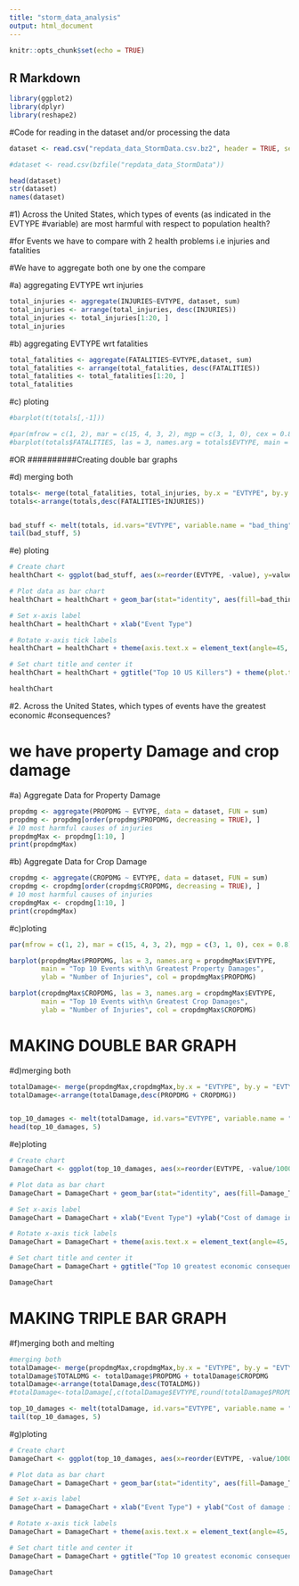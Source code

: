 ```yaml
---
title: "storm_data_analysis"
output: html_document
---
```


```r
knitr::opts_chunk$set(echo = TRUE)
```

## R Markdown

```r
library(ggplot2)
library(dplyr)
library(reshape2)
```

#Code for reading in the dataset and/or processing the data
```r
dataset <- read.csv("repdata_data_StormData.csv.bz2", header = TRUE, sep=",")

#dataset <- read.csv(bzfile("repdata_data_StormData"))

head(dataset)
str(dataset)
names(dataset)
```

#1)  Across the United States, which types of events (as indicated in the EVTYPE 
#variable) are most harmful with respect to population health?

#for Events we have to compare with 2 health problems i.e injuries and fatalities

#We have to aggregate both one by one the compare

#a) aggregating EVTYPE wrt injuries
```r
total_injuries <- aggregate(INJURIES~EVTYPE, dataset, sum)
total_injuries <- arrange(total_injuries, desc(INJURIES))
total_injuries <- total_injuries[1:20, ]
total_injuries
```

#b) aggregating EVTYPE wrt fatalities
```r
total_fatalities <- aggregate(FATALITIES~EVTYPE,dataset, sum)
total_fatalities <- arrange(total_fatalities, desc(FATALITIES))
total_fatalities <- total_fatalities[1:20, ]
total_fatalities
```

#c) ploting
```r
#barplot(t(totals[,-1]))

#par(mfrow = c(1, 2), mar = c(15, 4, 3, 2), mgp = c(3, 1, 0), cex = 0.8)
#barplot(totals$FATALITIES, las = 3, names.arg = totals$EVTYPE, main = "Weather Events With\n The #Top 10 Highest Fatalities", ylab = "Number of Fatalities", col = totals$FATALITIES)

```

#OR      ##########Creating double bar graphs

#d) merging both

```r
totals<- merge(total_fatalities, total_injuries, by.x = "EVTYPE", by.y = "EVTYPE")
totals<-arrange(totals,desc(FATALITIES+INJURIES))


bad_stuff <- melt(totals, id.vars="EVTYPE", variable.name = "bad_thing")
tail(bad_stuff, 5)

```

#e) ploting
```r
# Create chart
healthChart <- ggplot(bad_stuff, aes(x=reorder(EVTYPE, -value), y=value))

# Plot data as bar chart
healthChart = healthChart + geom_bar(stat="identity", aes(fill=bad_thing), position="dodge")

# Set x-axis label
healthChart = healthChart + xlab("Event Type") 

# Rotate x-axis tick labels 
healthChart = healthChart + theme(axis.text.x = element_text(angle=45, hjust=1))

# Set chart title and center it
healthChart = healthChart + ggtitle("Top 10 US Killers") + theme(plot.title = element_text(hjust = 0.5))

healthChart

```


#2. Across the United States, which types of events have the greatest economic 
#consequences?

# we have property Damage and crop damage 

#a) Aggregate Data for Property Damage
```r
propdmg <- aggregate(PROPDMG ~ EVTYPE, data = dataset, FUN = sum)
propdmg <- propdmg[order(propdmg$PROPDMG, decreasing = TRUE), ]
# 10 most harmful causes of injuries
propdmgMax <- propdmg[1:10, ]
print(propdmgMax)
```

#b) Aggregate Data for Crop Damage
```r
cropdmg <- aggregate(CROPDMG ~ EVTYPE, data = dataset, FUN = sum)
cropdmg <- cropdmg[order(cropdmg$CROPDMG, decreasing = TRUE), ]
# 10 most harmful causes of injuries
cropdmgMax <- cropdmg[1:10, ]
print(cropdmgMax)
```

#c)ploting
```r
par(mfrow = c(1, 2), mar = c(15, 4, 3, 2), mgp = c(3, 1, 0), cex = 0.8)

barplot(propdmgMax$PROPDMG, las = 3, names.arg = propdmgMax$EVTYPE, 
        main = "Top 10 Events with\n Greatest Property Damages", 
        ylab = "Number of Injuries", col = propdmgMax$PROPDMG)

barplot(cropdmgMax$CROPDMG, las = 3, names.arg = cropdmgMax$EVTYPE, 
        main = "Top 10 Events with\n Greatest Crop Damages", 
        ylab = "Number of Injuries", col = cropdmgMax$CROPDMG)

```

# MAKING DOUBLE BAR GRAPH

#d)merging both

```r
totalDamage<- merge(propdmgMax,cropdmgMax,by.x = "EVTYPE", by.y = "EVTYPE")
totalDamage<-arrange(totalDamage,desc(PROPDMG + CROPDMG))


top_10_damages <- melt(totalDamage, id.vars="EVTYPE", variable.name = "Damage_Types")
head(top_10_damages, 5)

```


#e)ploting

```r
# Create chart
DamageChart <- ggplot(top_10_damages, aes(x=reorder(EVTYPE, -value/100000), y=value/100000))

# Plot data as bar chart
DamageChart = DamageChart + geom_bar(stat="identity", aes(fill=Damage_Types), position="dodge")

# Set x-axis label
DamageChart = DamageChart + xlab("Event Type") +ylab("Cost of damage in $(billions)")

# Rotate x-axis tick labels 
DamageChart = DamageChart + theme(axis.text.x = element_text(angle=45, hjust=1))

# Set chart title and center it
DamageChart = DamageChart + ggtitle("Top 10 greatest economic consequences") + theme(plot.title = element_text(hjust = 0.5))

DamageChart

```

# MAKING TRIPLE BAR GRAPH

#f)merging both and melting
```r
#merging both
totalDamage<- merge(propdmgMax,cropdmgMax,by.x = "EVTYPE", by.y = "EVTYPE")
totalDamage$TOTALDMG <- totalDamage$PROPDMG + totalDamage$CROPDMG
totalDamage<-arrange(totalDamage,desc(TOTALDMG))
#totalDamage<-totalDamage[,c(totalDamage$EVTYPE,round(totalDamage$PROPDMG),round(totalDamage$CROPDMG),round(totalDamage$TOTALDMG))]

top_10_damages <- melt(totalDamage, id.vars="EVTYPE", variable.name = "Damage_Types")
tail(top_10_damages, 5)
```

#g)ploting
```r
# Create chart
DamageChart <- ggplot(top_10_damages, aes(x=reorder(EVTYPE, -value/1000), y=value/1000),fill=Damage_Types)

# Plot data as bar chart
DamageChart = DamageChart + geom_bar(stat="identity", aes(fill=Damage_Types), position="dodge")

# Set x-axis label
DamageChart = DamageChart + xlab("Event Type") + ylab("Cost of damage in $(billions)")

# Rotate x-axis tick labels 
DamageChart = DamageChart + theme(axis.text.x = element_text(angle=45, hjust=1))

# Set chart title and center it
DamageChart = DamageChart + ggtitle("Top 10 greatest economic consequences") + theme(plot.title = element_text(hjust = 0.5))

DamageChart

```